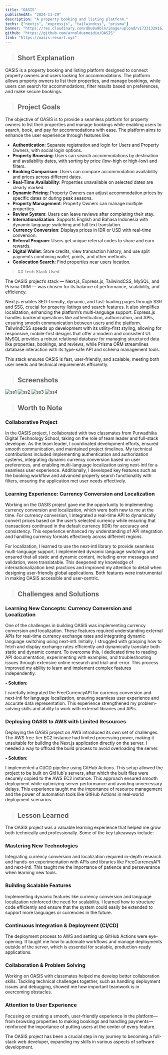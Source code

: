 ```yaml
---
title: "OASIS"
publishedAt: "2024-11-29"
description: "A property booking and listing platform."
techs: ["nextjs", "expressjs", "tailwindcss", "prisma"]
banner: "https://res.cloudinary.com/dbu0u9bln/image/upload/v1733132916/oasis-1_k2op9q.jpg"
github: "https://github.com/arnoldusmeidio/OASIS"
link: "https://oasis-resort.xyz"
---
```


> ## Short Explanation

OASIS is a property booking and listing platform designed to connect property owners and users looking for accommodations. The platform allows property owners to list their properties, and manage bookings, while users can search for accommodations, filter results based on preferences, and make secure bookings.

> ## Project Goals

The objective of OASIS is to provide a seamless platform for property owners to list their properties and manage bookings while enabling users to search, book, and pay for accommodations with ease. The platform aims to enhance the user experience through features like:

- **Authentication**: Separate registration and login for Users and Property Owners, with social login options.
- **Property Browsing**: Users can search accommodations by destination and availability dates, with sorting by price (low-high or high-low) and filters.
- **Booking Comparison**: Users can compare accommodation availability and prices across different dates.
- **Real-Time Availability**: Properties unavailable on selected dates are clearly marked.
- **Dynamic Pricing**: Property Owners can adjust accommodation prices by specific dates or during peak seasons.
- **Property Management**: Property Owners can manage multiple properties.
- **Review System**: Users can leave reviews after completing their stay.
- **Internationalization**: Supports English and Bahasa Indonesia with dynamic language switching and full text translation.
- **Currency Conversion**: Displays prices in IDR or USD with real-time conversion.
- **Referral Program**: Users get unique referral codes to share and earn rewards.
- **Digital Wallet**: Store credits, view transaction history, and use split payments combining wallet, points, and other methods.
- **Geolocation Search**: Find properties near users location.

<blockquote>
  ## Tech Stack Used
  <div className="-ml-5">
    <TechIcons
      className={"no-disc gap-4"}
      techs={["nextjs", "expressjs", "tailwindcss", "prisma"]}
    />
  </div>
</blockquote>

The OASIS project’s stack — Next.js, Express.js, TailwindCSS, MySQL, and Prisma ORM — was chosen for its balance of performance, scalability, and efficiency.

Next.js enables SEO-friendly, dynamic, and fast-loading pages through SSR and SSG, crucial for property listings and search features. It also simplifies localization, enhancing the platform’s multi-language support. Express.js handles backend operations like authentication, authorization, and APIs, ensuring smooth communication between users and the platform. TailwindCSS speeds up development with its utility-first styling, allowing for responsive, mobile-first designs that offer a modern and consistent UI. MySQL provides a robust relational database for managing structured data like properties, bookings, and reviews, while Prisma ORM streamlines database interaction with its type-safe API and schema management tools.

This stack ensures OASIS is fast, user-friendly, and scalable, meeting both user needs and technical requirements efficiently.

> ## Screenshots

<SplitImage>
  <Split>
    <Image
      src="https://res.cloudinary.com/dbu0u9bln/image/upload/v1733132942/oasis-long_teimpe.png"
      alt="ss1"
      width={800}
      height={1200}
    />
  </Split>
  <Split>
    <Image
      src="https://res.cloudinary.com/dbu0u9bln/image/upload/v1733132913/oasis-7_smxirh.jpg"
      alt="ss2"
      width={800}
      height={400}
    />
    <Image
      src="https://res.cloudinary.com/dbu0u9bln/image/upload/v1733132914/oasis-6_ftutsp.jpg"
      alt="ss3"
      width={800}
      height={400}
    />
    <Image
      src="https://res.cloudinary.com/dbu0u9bln/image/upload/v1733132912/oasis-4_r4bajd.jpg"
      alt="ss4"
      width={800}
      height={400}
    />
  </Split>
</SplitImage>

> ## Worth to Note

### Collaborative Project

In the OASIS project, I collaborated with two classmates from Purwadhika Digital Technology School, taking on the role of team leader and full-stack developer. As the team leader, I coordinated development efforts, ensured smooth communication, and maintained project timelines. My technical contributions included implementing authentication and authorization systems, integrating dynamic currency conversion based on user preferences, and enabling multi-language localization using next-intl for a seamless user experience. Additionally, I developed key features such as the booking workflow and advanced property search functionality with filters, ensuring the application met user needs effectively.

### Learning Experience: Currency Conversion and Localization

Working on the OASIS project gave me the opportunity to implementing currency conversion and localization, which were both new to me at the time. For currency conversion, I integrated a real-time API to dynamically convert prices based on the user’s selected currency while ensuring that transactions continued in the default currency (IDR) for accuracy and consistency. This experience enhanced my understanding of API integration and handling currency formats effectively across different regions.

For localization, I learned to use the next-intl library to provide seamless multi-language support. I implemented dynamic language switching and ensured that all static and dynamic content, including error messages and validation, were translatable. This deepened my knowledge of internationalization best practices and improved my attention to detail when designing user-friendly global applications. Both features were instrumental in making OASIS accessible and user-centric.

> ## Challenges and Solutions

### Learning New Concepts: Currency Conversion and Localization

One of the challenges in building OASIS was implementing currency conversion and localization. These features required understanding external APIs for real-time currency exchange rates and integrating dynamic language switching using next-intl. Initially, I struggled with grasping how to fetch and display exchange rates efficiently and dynamically translate both static and dynamic content. To overcome this, I dedicated time to reading API documentation, experimenting with examples, and troubleshooting issues through extensive online research and trial-and-error. This process improved my ability to learn and implement complex features independently.

**- Solution:**

I carefully integrated the FreeCurrencyAPI for currency conversion and next-intl for language localization, ensuring seamless user experience and accurate data representation. This experience strengthened my problem-solving skills and ability to work with external libraries and APIs.

### Deploying OASIS to AWS with Limited Resources

Deploying the OASIS project on AWS introduced its own set of challenges. The AWS free-tier EC2 instance had limited processing power, making it unsuitable for building the Next.js application directly on the server. I needed a way to offload the build process to avoid overloading the server.

**- Solution:**

I implemented a CI/CD pipeline using GitHub Actions. This setup allowed the project to be built on GitHub's servers, after which the built files were securely copied to the AWS EC2 instance. This approach ensured smooth deployment while optimizing server performance and avoiding unnecessary delays. This experience taught me the importance of resource management and the power of automation tools like GitHub Actions in real-world deployment scenarios.

> ## Lesson Learned

The OASIS project was a valuable learning experience that helped me grow both technically and professionally. Some of the key takeaways include:

### Mastering New Technologies

Integrating currency conversion and localization required in-depth research and hands-on experimentation with APIs and libraries like FreeCurrencyAPI and next-intl. This taught me the importance of patience and perseverance when learning new tools.

### Building Scalable Features

Implementing dynamic features like currency conversion and language localization reinforced the need for scalability. I learned how to structure code efficiently and ensure that the system could easily be extended to support more languages or currencies in the future.

### Continuous Integration & Deployment (CI/CD)

The deployment process to AWS and setting up GitHub Actions were eye-opening. It taught me how to automate workflows and manage deployments outside of the server, which is essential for scalable, production-ready applications.

### Collaboration & Problem Solving

Working on OASIS with classmates helped me develop better collaboration skills. Tackling technical challenges together, such as handling deployment issues and debugging, showed me how important teamwork is in overcoming obstacles.

### Attention to User Experience

Focusing on creating a smooth, user-friendly experience in the platform—from browsing properties to making bookings and handling payments—reinforced the importance of putting users at the center of every feature.

The OASIS project has been a crucial step in my journey to becoming a full-stack web developer, expanding my skills in various aspects of software development.
